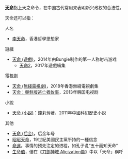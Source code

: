 '''[[天命|天命]]'''指上天之命令，在中国古代常用来表明新兴政权的合法性。

天命还可以指：

;人名
* [[李天命|李天命]]，香港哲學思想家

;遊戲
* [[天命_(遊戲)|天命 (遊戲)]]，2014年由Bungie制作的第一人称射击游戏
** [[天命2|天命2]]，2017年遊戲續集

;電視劇
* [[天命_(無綫電視劇)|天命 (無綫電視劇)]]，2018年香港無綫電視劇集
* [[天命：朝鮮版逃亡者故事|天命：朝鮮版逃亡者故事]]，2013年韩国电视剧

;小說
* [[天命_(小說)|天命 (小說)]]：錢莉芳著，2011年中國科幻歷史小說

;其他
* [[天命_(后金)|天命 (后金)]]，后金年号
* [[昭昭天命|昭昭天命]]，19世紀美國民主黨所持的一種信念
* [[命運|命運]]，事情的预先注定的进程，如孔子说“五十而知天命”
* [[生命值|生命值]]，僅在《[[刀劍神域|刀劍神域 Alicization篇]]》中以「天命」稱呼
{{Disambiguation|Cat=二字消歧义}}